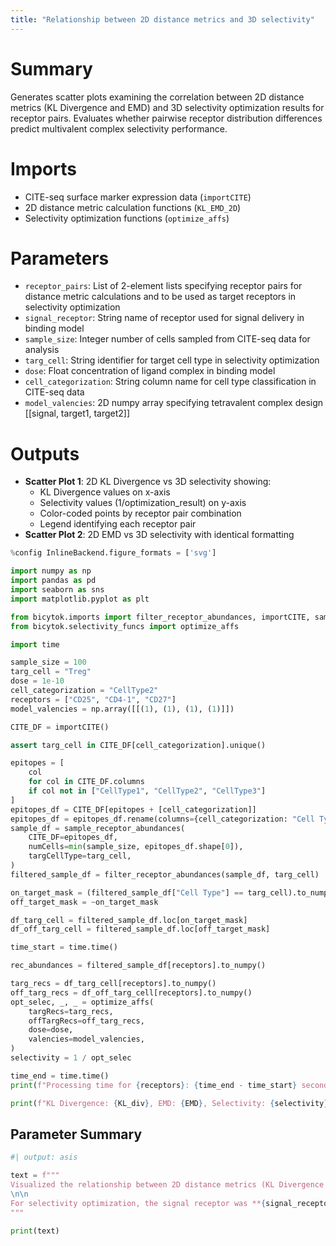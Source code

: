 ```yaml
---
title: "Relationship between 2D distance metrics and 3D selectivity"
---
```


# Summary
Generates scatter plots examining the correlation between 2D distance metrics (KL Divergence and EMD) and 3D selectivity optimization results for receptor pairs. Evaluates whether pairwise receptor distribution differences predict multivalent complex selectivity performance.

# Imports
- CITE-seq surface marker expression data (`importCITE`)
- 2D distance metric calculation functions (`KL_EMD_2D`)
- Selectivity optimization functions (`optimize_affs`)

# Parameters
- `receptor_pairs`: List of 2-element lists specifying receptor pairs for distance metric calculations and to be used as target receptors in selectivity optimization
- `signal_receptor`: String name of receptor used for signal delivery in binding model
- `sample_size`: Integer number of cells sampled from CITE-seq data for analysis
- `targ_cell`: String identifier for target cell type in selectivity optimization
- `dose`: Float concentration of ligand complex in binding model
- `cell_categorization`: String column name for cell type classification in CITE-seq data
- `model_valencies`: 2D numpy array specifying tetravalent complex design [[signal, target1, target2]]

# Outputs
- **Scatter Plot 1**: 2D KL Divergence vs 3D selectivity showing:
  - KL Divergence values on x-axis
  - Selectivity values (1/optimization_result) on y-axis
  - Color-coded points by receptor pair combination
  - Legend identifying each receptor pair
- **Scatter Plot 2**: 2D EMD vs 3D selectivity with identical formatting

```python
%config InlineBackend.figure_formats = ['svg']

import numpy as np
import pandas as pd
import seaborn as sns
import matplotlib.pyplot as plt

from bicytok.imports import filter_receptor_abundances, importCITE, sample_receptor_abundances
from bicytok.selectivity_funcs import optimize_affs

import time

sample_size = 100
targ_cell = "Treg"
dose = 1e-10
cell_categorization = "CellType2"
receptors = ["CD25", "CD4-1", "CD27"]
model_valencies = np.array([[(1), (1), (1), (1)]])

CITE_DF = importCITE()

assert targ_cell in CITE_DF[cell_categorization].unique()

epitopes = [
    col
    for col in CITE_DF.columns
    if col not in ["CellType1", "CellType2", "CellType3"]
]
epitopes_df = CITE_DF[epitopes + [cell_categorization]]
epitopes_df = epitopes_df.rename(columns={cell_categorization: "Cell Type"})
sample_df = sample_receptor_abundances(
    CITE_DF=epitopes_df,
    numCells=min(sample_size, epitopes_df.shape[0]),
    targCellType=targ_cell,
)
filtered_sample_df = filter_receptor_abundances(sample_df, targ_cell)

on_target_mask = (filtered_sample_df["Cell Type"] == targ_cell).to_numpy()
off_target_mask = ~on_target_mask

df_targ_cell = filtered_sample_df.loc[on_target_mask]
df_off_targ_cell = filtered_sample_df.loc[off_target_mask]

time_start = time.time()

rec_abundances = filtered_sample_df[receptors].to_numpy()

targ_recs = df_targ_cell[receptors].to_numpy()
off_targ_recs = df_off_targ_cell[receptors].to_numpy()
opt_selec, _, _ = optimize_affs(
    targRecs=targ_recs,
    offTargRecs=off_targ_recs,
    dose=dose,
    valencies=model_valencies,
)
selectivity = 1 / opt_selec

time_end = time.time()
print(f"Processing time for {receptors}: {time_end - time_start} seconds")

print(f"KL Divergence: {KL_div}, EMD: {EMD}, Selectivity: {selectivity}")
```

## Parameter Summary
```python
#| output: asis

text = f"""
Visualized the relationship between 2D distance metrics (KL Divergence and EMD) and 3D selectivity. Target cells were **{targ_cell}**s, compared against all other cell types. The analysis was performed on **{sample_size}** cells sampled from the CITE-seq dataset.
\n\n
For selectivity optimization, the signal receptor was **{signal_receptor}**, with tetravalent complexes at a dose of **{dose}**. Tetravalent complexes consisted of two signal receptor ligands, and one ligand each for the two target receptors. The epitope pairs that were analyzed were **{', '.join(map(str, receptor_pairs))}**, which served as the target receptors for selectivity optimization and as the double receptor distributions for 2D EMD and KL div. calculations.
"""

print(text)
```